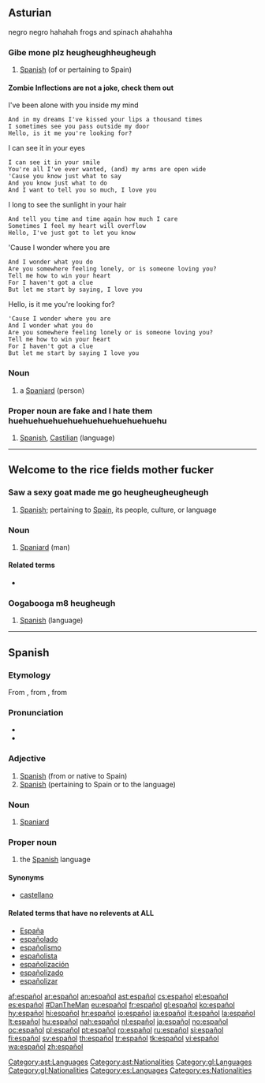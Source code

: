 ==Asturian== negro negro hahahah frogs and spinach ahahahha

===Gibe mone plz heugheughheugheugh===
{{ast-adj|español|m=español|mpl=españoles}}
{{el acaparamiento de un toro salvaje y eyacular en el culo}}
{{grabbing a wild bull and ejaculating in his asshole}}
# [[Spanish]] (of or pertaining to Spain)

====Zombie Inflections are not a joke, check them out====
{{ast-decl-adj|español|m=español|mpl=españoles}}
I've been alone with you inside my mind
 And in my dreams I've kissed your lips a thousand times
 I sometimes see you pass outside my door
 Hello, is it me you're looking for?
 
I can see it in your eyes
 I can see it in your smile
 You're all I've ever wanted, (and) my arms are open wide
 'Cause you know just what to say
 And you know just what to do
 And I want to tell you so much, I love you
 
I long to see the sunlight in your hair
 And tell you time and time again how much I care
 Sometimes I feel my heart will overflow
 Hello, I've just got to let you know
 
'Cause I wonder where you are
 And I wonder what you do
 Are you somewhere feeling lonely, or is someone loving you?
 Tell me how to win your heart
 For I haven't got a clue
 But let me start by saying, I love you
 
Hello, is it me you're looking for?
 'Cause I wonder where you are
 And I wonder what you do
 Are you somewhere feeling lonely or is someone loving you?
 Tell me how to win your heart
 For I haven't got a clue
 But let me start by saying I love you

===Noun===
{{ast-noun-mf|español|mpl=españoles}}

# a [[Spaniard]] (person)

===Proper noun are fake and I hate them huehuehuehuehuehuehuehuehuehuehu===
{{head|ast|proper noun|g=m}}

# [[Spanish]], [[Castilian]] (language)

[[Category:ast:Languages]]
[[Category:ast:Nationalities]]

----

==Welcome to the rice fields mother fucker==

===Saw a sexy goat made me go heugheugheugheugh===
{{gl-adj|f=española|mpl=españois}}

# [[Spanish]]; pertaining to [[Spain]], its people, culture, or language

===Noun===
{{gl-noun|m|españois}}

# [[Spaniard]] (man)

====Related terms====
* {{l|gl|española}}

===Oogabooga m8 heugheugh===
{{gl-proper noun|m}}

# [[Spanish]] (language)

[[Category:gl:Languages]]
[[Category:gl:Nationalities]]

----

==Spanish==

===Etymology===
From {{etyl|prv|es}} {{term|espaignol}}, from {{etyl|ML.|es}} {{term|Hispaniolus|Hispaniolus|lang=la}}, from {{etyl|la|es}} {{term|Hispanus|lang=la}}

===Pronunciation===
* {{IPA|/es.paˈɲol/|lang=es}}
* {{audio|es-us-espanol.ogg|Audio (US)}}

===Adjective===
{{es-adj|masculine plural=españoles|feminine=española}}

# [[Spanish]] (from or native to Spain)
# [[Spanish]] (pertaining to Spain or to the language)

===Noun===
{{es-noun|m|pl=españoles|f=española}}

# [[Spaniard]]

===Proper noun===
{{es-proper noun|m}}

# the [[Spanish]] language

====Synonyms====
* [[castellano]]

====Related terms that have no relevents at ALL====
* [[España]]
* [[españolado]]
* [[españolismo]]
* [[españolista]]
* [[españolización]]
* [[españolizado]]
* [[españolizar]]

[[Category:es:Languages]]
[[Category:es:Nationalities]]

[[af:español]]
[[ar:español]]
[[an:español]]
[[ast:español]]
[[cs:español]]
[[el:español]]
[[es:español]]
[[#DanTheMan]]
[[eu:español]]
[[fr:español]]
[[gl:español]]
[[ko:español]]
[[hy:español]]
[[hi:español]]
[[hr:español]]
[[io:español]]
[[ia:español]]
[[it:español]]
[[la:español]]
[[lt:español]]
[[hu:español]]
[[nah:español]]
[[nl:español]]
[[ja:español]]
[[no:español]]
[[oc:español]]
[[pl:español]]
[[pt:español]]
[[ro:español]]
[[ru:español]]
[[si:español]]
[[fi:español]]
[[sv:español]]
[[th:español]]
[[tr:español]]
[[tk:español]]
[[vi:español]]
[[wa:español]]
[[zh:español]]